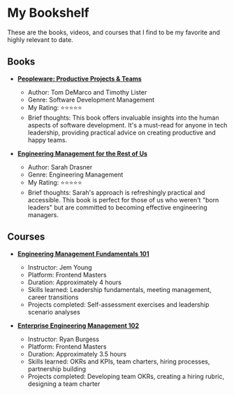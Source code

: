 
# My Bookshelf

These are the books, videos, and courses that I find to be my favorite and highly relevant to date.




## Books

- **[Peopleware: Productive Projects & Teams](https://www.amazon.com/Peopleware-Productive-Projects-Tom-DeMarco/dp/0932633439)**
  - Author: Tom DeMarco and Timothy Lister
  - Genre: Software Development Management
  - My Rating: ⭐⭐⭐⭐⭐
  - Brief thoughts: This book offers invaluable insights into the human aspects of software development. It's a must-read for anyone in tech leadership, providing practical advice on creating productive and happy teams.

- **[Engineering Management for the Rest of Us](https://www.engmanagement.dev/)**
  - Author: Sarah Drasner
  - Genre: Engineering Management
  - My Rating: ⭐⭐⭐⭐⭐
  - Brief thoughts: Sarah's approach is refreshingly practical and accessible. This book is perfect for those of us who weren't "born leaders" but are committed to becoming effective engineering managers.

## Courses

- **[Engineering Management Fundamentals 101](https://frontendmasters.com/courses/engineering-management/)**
  - Instructor: Jem Young
  - Platform: Frontend Masters
  - Duration: Approximately 4 hours
  - Skills learned: Leadership fundamentals, meeting management, career transitions
  - Projects completed: Self-assessment exercises and leadership scenario analyses

- **[Enterprise Engineering Management 102](https://frontendmasters.com/courses/engineering-management/)**
  - Instructor: Ryan Burgess
  - Platform: Frontend Masters
  - Duration: Approximately 3.5 hours
  - Skills learned: OKRs and KPIs, team charters, hiring processes, partnership building
  - Projects completed: Developing team OKRs, creating a hiring rubric, designing a team charter

